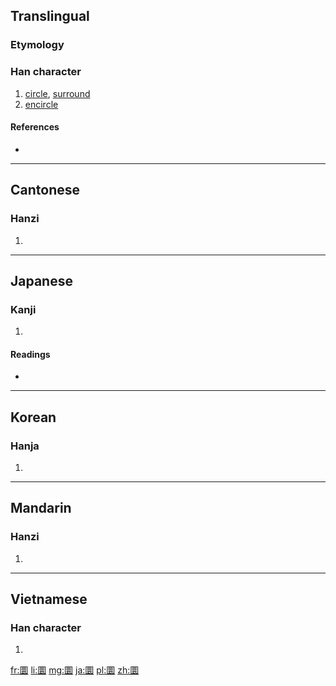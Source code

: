 ==Translingual==

===Etymology===
{{Han compound|囗|睘|c1=s|c2=p|t1=circle|ls=psc}}

===Han character===
{{Han char|rn=31|rad=囗|as=13|sn=16|four=6073<sub>2</sub>|canj=田田中女 (WWLV)}}

# [[circle]], [[surround]]
# [[encircle]]

====References====
* {{Han ref|kx=0221.120|dkj=04851|dj=0453.120|hdz=10726.160|uh=571C|ud=22300|bh=E947|bd=59719}}

----

==Cantonese==

===Hanzi===
{{yue-hanzi|jyut=|y=waan4, yun4}}

# {{defn|lang=yue|sort=囗13}}

----

==Japanese==

===Kanji===
{{ja-kanji|grade=|rs=囗13}}

# {{defn|lang=ja|sort=囗13}}

====Readings====
* {{ja-readings|on=[[かん]] (kan), [[えん]] (en)|kun=[[めぐる]] (meguru), [[まるい]] (marui)}}

----

==Korean==

===Hanja===
{{ko-hanja|hangeul=[[원]], [[환]]|rv=won, hwan|mr=wŏn, hwan}}

# {{defn|lang=ko|sort=囗13}}

----

==Mandarin==

===Hanzi===
{{cmn-hanzi|pin=[[yuán]] ([[yuan2]])|wg=yüan<sup>2</sup>}}

# {{defn|lang=cmn|sort=囗13}}

----

==Vietnamese==

===Han character===
{{vi-hantu|[[viên]]|rs=囗13}}

# {{defn|lang=vi|sort=囗13}}

[[fr:圜]]
[[li:圜]]
[[mg:圜]]
[[ja:圜]]
[[pl:圜]]
[[zh:圜]]